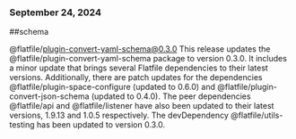 ### September 24, 2024
##schema

@flatfile/plugin-convert-yaml-schema@0.3.0
This release updates the @flatfile/plugin-convert-yaml-schema package to version 0.3.0. It includes a minor update that brings several Flatfile dependencies to their latest versions. Additionally, there are patch updates for the dependencies @flatfile/plugin-space-configure (updated to 0.6.0) and @flatfile/plugin-convert-json-schema (updated to 0.4.0). The peer dependencies @flatfile/api and @flatfile/listener have also been updated to their latest versions, 1.9.13 and 1.0.5 respectively. The devDependency @flatfile/utils-testing has been updated to version 0.3.0.